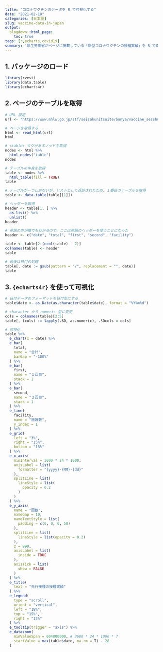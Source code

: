 ```yaml
---
title: "コロナワクチンのデータを R で可視化する"
date: "2021-02-18"
categories: [日本語]
slug: vaccine-data-in-japan
output:
  blogdown::html_page:
    toc: true
tags: [r,echarts,covid19]
summary: '厚生労働省がページに掲載している「新型コロナワクチンの接種実績」を R で直接に取得して可視化する方法を紹介します。'
---
```


## 1. パッケージのロード
```r
library(rvest)
library(data.table)
library(echarts4r)
```

## 2. ページのテーブルを取得
```r
# URL 設定
url <- "https://www.mhlw.go.jp/stf/seisakunitsuite/bunya/vaccine_sesshujisseki.html"

# ページを取得する
html <- read_html(url)
html

# <table> タグがあるノッドを取得
nodes <- html %>%
  html_nodes("table")
nodes

# テーブルの中身を取得
table <- nodes %>%
  html_table(fill = TRUE)
table

# テーブルが一つしかないが、リストとして返却されたため、１番目のテーブルを取得
table <- data.table(table[[1]])

# ヘッダーを取得
header <- table[1, ] %>%
  as.list() %>%
  unlist()
header

# 英語の方が誰でもわかるので、ここは英語のヘッダーを使うことになった
header <- c("date", "total", "first", "second", "facility")

table <- table[2:(ncol(table) - 2)]
colnames(table) <- header
table

# 最後は日付の処理
table[, date := gsub(pattern = "/", replacement = "", date)]
table
```


## 3. `{echarts4r}` を使って可視化

```r
# 日付データのフォーマットを日付型にする
table$date <- as.Date(as.character(table$date), format = "%Y%m%d")

# character から numeric 型に変更
cols = colnames(table)[2:5]
table[, (cols) := lapply(.SD, as.numeric), .SDcols = cols]

# 可視化
table %>%
  e_chart(x = date) %>%
  e_bar(
    total,
    name = "合計",
    barGap = "-100%"
  ) %>%
  e_bar(
    first,
    name = "１回目",
    stack = 1
  ) %>%
  e_bar(
    second,
    name = "２回目",
    stack = 1
  ) %>%
  e_line(
    facility,
    name = "施設数",
    y_index = 1
  ) %>%
  e_grid(
    left = "3%",
    right = "15%",
    bottom = "18%"
  ) %>%
  e_x_axis(
    minInterval = 3600 * 24 * 1000,
    axisLabel = list(
      formatter = "{yyyy}-{MM}-{dd}"
    ),
    splitLine = list(
      lineStyle = list(
        opacity = 0.2
      )
    )
  ) %>%
  e_y_axis(
    name = "回数",
    nameGap = 10,
    nameTextStyle = list(
      padding = c(0, 0, 0, 50)
    ),
    splitLine = list(
      lineStyle = list(opacity = 0.2)
    ),
    z = 999,
    axisLabel = list(
      inside = TRUE
    ),
    axisTick = list(
      show = FALSE
    )
  ) %>%
  e_title(
    text = "先行接種の接種実績"
  ) %>%
  e_legend(
    type = "scroll",
    orient = "vertical",
    left = "18%",
    top = "15%",
    right = "15%"
  ) %>%
  e_tooltip(trigger = "axis") %>%
  e_datazoom(
    minValueSpan = 604800000, # 3600 * 24 * 1000 * 7
    startValue = max(table$date, na.rm = T) - 28
  )
```
